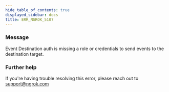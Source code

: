 ```yaml
---
hide_table_of_contents: true
displayed_sidebar: docs
title: ERR_NGROK_5107
---
```


### Message

Event Destination auth is missing a role or credentials to send events to the destination target.

<ErrorDetails />

### Further help

If you're having trouble resolving this error, please reach out to [support@ngrok.com](mailto:support@ngrok.com?subject=Help%20with%20ERR_NGROK_5107)
